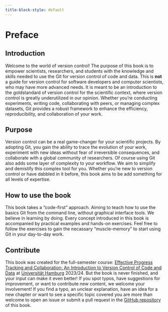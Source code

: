 ```yaml
---
title-block-style: default
---
```


# Preface {.unnumbered}

## Introduction

Welcome to the world of version control! 
The purpose of this book is to empower scientists, researchers, and students with the knowledge and skills needed to use the Git for version control of code and data. 
This is **not** a guide for version control for software developers and computer scientists, who may have more advanced needs.
It is meant to be an introduction to the goldstandard of version control for the scientific context, where version control is greatly underutilized in our opinion.
Whether you're conducting experiments, writing code, collaborating with peers, or managing complex datasets, Git provides a robust framework to enhance the efficiency, reproducibility, and collaboration of your work.

## Purpose

Version control can be a real game-changer for your scientific projects. 
By adopting Git, you gain the ability to trace the evolution of your work, experiment with new ideas without fear of irreversible consequences, and collaborate with a global community of researchers.
Of course using Git also adds some layer of complexity to your workflow.
We aim to simplify and demistify this complex tool for you.
Whether you're new to version control or have dabbled in it before, this book aims to be add something for all levels of expertise.

## How to use the book

This book takes a "code-first" approach.
Aiming to teach how to use the basics Git from the command line, without graphical interface tools.
We believe in learning by doing. 
Every concept introduced in this book is accompanied by practical examples and hands-on exercises.
Feel free to follow the exercises to gain the necassary "muscle-memory" to start using Git in your day-to-day work.

## Contribute

This book was created for the full-semester course: [Effective Progress Tracking and Collaboration: An Introduction to Version Control of Code and Data](https://lennartwittkuhn.com/version-control-course-uhh-ws23/) at [Universität Hamburg](https://www.uni-hamburg.de) 2023/24.
But the book is never finished, and your input can make it even better! 
If you spot typos, have suggestions for improvement, or want to contribute new content, we welcome your involvement!
If you find a typo, an unclear explanation, have an idea for a new chapter or want to see a specific topic covered you are more than welcome to open an issue or submit a pull request in the [GitHub repository](https://github.com/lnnrtwttkhn/version-control-book) of this book.
